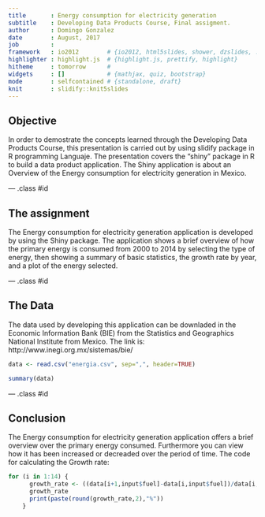 ```yaml
---
title       : Energy consumption for electricity generation
subtitle    : Developing Data Products Course, Final assigment.
author      : Domingo Gonzalez
date        : August, 2017
job         : 
framework   : io2012        # {io2012, html5slides, shower, dzslides, ...}
highlighter : highlight.js  # {highlight.js, prettify, highlight}
hitheme     : tomorrow      # 
widgets     : []            # {mathjax, quiz, bootstrap}
mode        : selfcontained # {standalone, draft}
knit        : slidify::knit5slides
---
```


## Objective

In order to demostrate the concepts learned through the Developing Data Products Course, this presentation is carried out by using slidify package in R programming Languaje. The presentation covers the "shiny" package in R to build a data product application. The Shiny application is about an Overview of the Energy consumption for electricity generation in Mexico.

--- .class #id 

## The assignment

The Energy consumption for electricity generation application is developed by using the Shiny package. The application shows a brief overview of how the primary energy is consumed from 2000 to 2014 by selecting the type of energy, then showing a summary of basic statistics, the growth rate by year, and a plot of the energy selected. 

--- .class #id 

## The Data 

The data used by developing this application can be downladed in the Economic Information Bank (BIE) from the Statistics and Geographics National Institute from Mexico. The link is:
http://www.inegi.org.mx/sistemas/bie/ 
```r
data <- read.csv("energia.csv", sep=",", header=TRUE)

summary(data)
```

--- .class #id 

## Conclusion

The Energy consumption for electricity generation application offers a brief overview over the primary energy consumed. Furthermore you can view how it has been increased or decreaded over the period of time.
The code for calculating the Growth rate:
```r
for (i in 1:14) {
      growth_rate <- ((data[i+1,input$fuel]-data[i,input$fuel])/data[i,input$fuel])*100
      growth_rate
      print(paste(round(growth_rate,2),"%"))
    }
```
